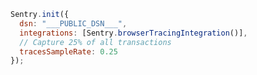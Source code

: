 ```javascript
Sentry.init({
  dsn: "___PUBLIC_DSN___",
  integrations: [Sentry.browserTracingIntegration()],
  // Capture 25% of all transactions
  tracesSampleRate: 0.25
});
```